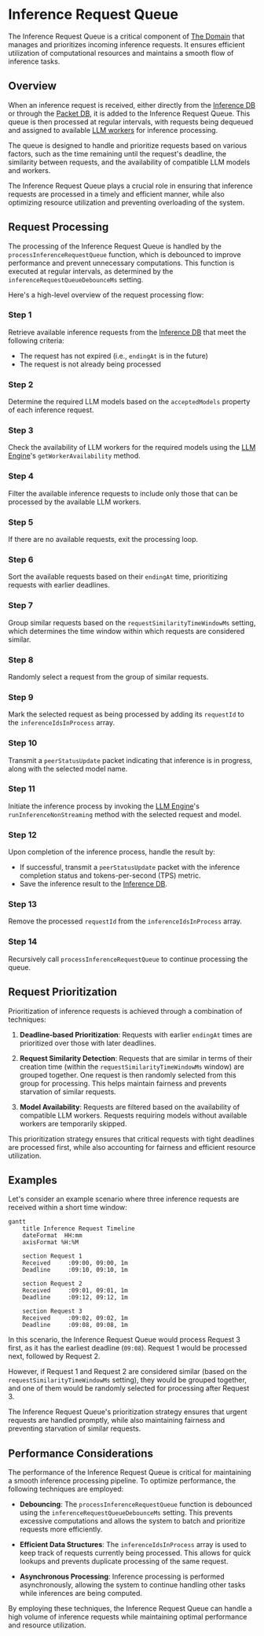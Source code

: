 
# Inference Request Queue

The Inference Request Queue is a critical component of [The Domain](/the-domain) that manages and prioritizes incoming inference requests. It ensures efficient utilization of computational resources and maintains a smooth flow of inference tasks.

## Overview

When an inference request is received, either directly from the [Inference DB](/inference-db) or through the [Packet DB](/packet-db), it is added to the Inference Request Queue. This queue is then processed at regular intervals, with requests being dequeued and assigned to available [LLM workers](/llm-engine) for inference processing.

The queue is designed to handle and prioritize requests based on various factors, such as the time remaining until the request's deadline, the similarity between requests, and the availability of compatible LLM models and workers.

<Callout>
The Inference Request Queue plays a crucial role in ensuring that inference requests are processed in a timely and efficient manner, while also optimizing resource utilization and preventing overloading of the system.
</Callout>

## Request Processing

The processing of the Inference Request Queue is handled by the `processInferenceRequestQueue` function, which is debounced to improve performance and prevent unnecessary computations. This function is executed at regular intervals, as determined by the `inferenceRequestQueueDebounceMs` setting.

Here's a high-level overview of the request processing flow:

<Steps>

### Step 1

Retrieve available inference requests from the [Inference DB](/inference-db) that meet the following criteria:

- The request has not expired (i.e., `endingAt` is in the future)
- The request is not already being processed

### Step 2

Determine the required LLM models based on the `acceptedModels` property of each inference request.

### Step 3

Check the availability of LLM workers for the required models using the [LLM Engine](/llm-engine)'s `getWorkerAvailability` method.

### Step 4

Filter the available inference requests to include only those that can be processed by the available LLM workers.

### Step 5

If there are no available requests, exit the processing loop.

### Step 6

Sort the available requests based on their `endingAt` time, prioritizing requests with earlier deadlines.

### Step 7

Group similar requests based on the `requestSimilarityTimeWindowMs` setting, which determines the time window within which requests are considered similar.

### Step 8

Randomly select a request from the group of similar requests.

### Step 9

Mark the selected request as being processed by adding its `requestId` to the `inferenceIdsInProcess` array.

### Step 10

Transmit a `peerStatusUpdate` packet indicating that inference is in progress, along with the selected model name.

### Step 11

Initiate the inference process by invoking the [LLM Engine](/llm-engine)'s `runInferenceNonStreaming` method with the selected request and model.

### Step 12

Upon completion of the inference process, handle the result by:

- If successful, transmit a `peerStatusUpdate` packet with the inference completion status and tokens-per-second (TPS) metric.
- Save the inference result to the [Inference DB](/inference-db).

### Step 13

Remove the processed `requestId` from the `inferenceIdsInProcess` array.

### Step 14

Recursively call `processInferenceRequestQueue` to continue processing the queue.

</Steps>

## Request Prioritization

Prioritization of inference requests is achieved through a combination of techniques:

1. **Deadline-based Prioritization**: Requests with earlier `endingAt` times are prioritized over those with later deadlines.

2. **Request Similarity Detection**: Requests that are similar in terms of their creation time (within the `requestSimilarityTimeWindowMs` window) are grouped together. One request is then randomly selected from this group for processing. This helps maintain fairness and prevents starvation of similar requests.

3. **Model Availability**: Requests are filtered based on the availability of compatible LLM workers. Requests requiring models without available workers are temporarily skipped.

This prioritization strategy ensures that critical requests with tight deadlines are processed first, while also accounting for fairness and efficient resource utilization.

## Examples

Let's consider an example scenario where three inference requests are received within a short time window:

```mermaid
gantt
    title Inference Request Timeline
    dateFormat  HH:mm
    axisFormat %H:%M

    section Request 1
    Received     :09:00, 09:00, 1m
    Deadline     :09:10, 09:10, 1m

    section Request 2
    Received     :09:01, 09:01, 1m
    Deadline     :09:12, 09:12, 1m

    section Request 3
    Received     :09:02, 09:02, 1m
    Deadline     :09:08, 09:08, 1m
```

In this scenario, the Inference Request Queue would process Request 3 first, as it has the earliest deadline (`09:08`). Request 1 would be processed next, followed by Request 2.

However, if Request 1 and Request 2 are considered similar (based on the `requestSimilarityTimeWindowMs` setting), they would be grouped together, and one of them would be randomly selected for processing after Request 3.

<Callout>
The Inference Request Queue's prioritization strategy ensures that urgent requests are handled promptly, while also maintaining fairness and preventing starvation of similar requests.
</Callout>

## Performance Considerations

The performance of the Inference Request Queue is critical for maintaining a smooth inference processing pipeline. To optimize performance, the following techniques are employed:

- **Debouncing**: The `processInferenceRequestQueue` function is debounced using the `inferenceRequestQueueDebounceMs` setting. This prevents excessive computations and allows the system to batch and prioritize requests more efficiently.

- **Efficient Data Structures**: The `inferenceIdsInProcess` array is used to keep track of requests currently being processed. This allows for quick lookups and prevents duplicate processing of the same request.

- **Asynchronous Processing**: Inference processing is performed asynchronously, allowing the system to continue handling other tasks while inferences are being computed.

By employing these techniques, the Inference Request Queue can handle a high volume of inference requests while maintaining optimal performance and resource utilization.
